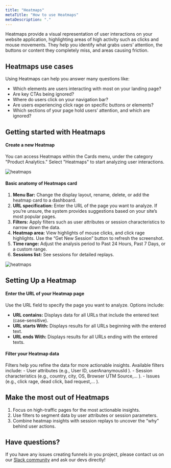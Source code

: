```yaml
---
title: "Heatmaps"
metaTitle: "How to use Heatmaps"
metaDescription: "."
---
```


Heatmaps provide a visual representation of user interactions on your website application, highlighting areas of high activity such as clicks and mouse movements. They help you identify what grabs users’ attention, the buttons or content they completely miss, and areas causing friction.

## Heatmaps **use cases**

Using Heatmaps can help you answer many questions like: 

- Which elements are users interacting with most on your landing page?
- Are key CTAs being ignored?
- Where do users click on your navigation bar?
- Are users experiencing click rage on specific buttons or elements?
- Which sections of your page hold users’ attention, and which are ignored?

## Getting started with Heatmaps

#### Create a new Heatmap

You can access Heatmaps within the Cards menu, under the category "Product Analytics." Select "Heatmaps" to start analyzing user interactions.

<div style={{ display: 'flex', justifyContent: 'center', alignItems: 'center' }}>
  <img src="/images/products/product-analytics/heatmaps/heatmaps_create.gif" alt="heatmaps" style={{ width: '700px', height: 'auto' }} />
</div>

#### Basic anatomy of Heatmaps card

1. **Menu Bar:** Change the display layout, rename, delete, or add the heatmap card to a dashboard.
2. **URL specification:** Enter the URL of the page you want to analyze. If you’re unsure, the system provides suggestions based on your site’s most popular pages.
3. **Filters:** Apply filters such as user attributes or session characteristics to narrow down the data.
4. **Heatmap area:** View highlights of mouse clicks, and click rage highlights. Use the “Get New Session” button to refresh the screenshot.
5. **Time range:** Adjust the analysis period to Past 24 Hours, Past 7 Days, or a custom range.
6. **Sessions list:** See sessions for detailed replays.

<div style={{ display: 'flex', justifyContent: 'center', alignItems: 'center' }}>
  <img src="/images/products/product-analytics/heatmaps/heatmaps_anatomy.png" alt="heatmaps" style={{ width: '700px', height: 'auto' }} />
</div>

## Setting Up a Heatmap

#### Enter the URL of your Heatmap page

Use the URL field to specify the page you want to analyze. Options include:

- **URL contains:** Displays data for all URLs that include the entered text (case-sensitive).
- **URL starts With:** Displays results for all URLs beginning with the entered text.
- **URL ends With:** Displays results for all URLs ending with the entered texts.

#### Filter your Heatmap data

Filters help you refine the data for more actionable insights. Available filters include:
    - User attributes (e.g., User ID, userAnanymousId ).
    - Session characteristics (e.g., country, city, OS, Browser UTM Source,...  ).
    - Issues (e.g., click rage, dead click, bad request,...  ).


##  Make the most out of Heatmaps

1. Focus on high-traffic pages for the most actionable insights.
2. Use filters to segment data by user attributes or session parameters.
3. Combine heatmap insights with session replays to uncover the “why” behind user actions.


## Have questions?

If you have any issues creating funnels in you project, please contact us on our [Slack community](https://slack.openreplay.com/) and ask our devs directly!
